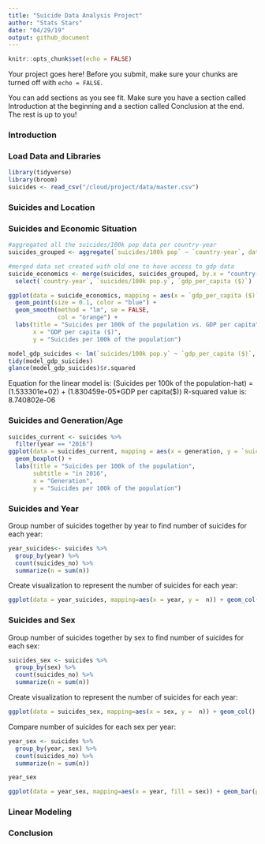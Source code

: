 ```yaml
---
title: "Suicide Data Analysis Project"
author: "Stats Stars"
date: "04/29/19"
output: github_document
---
```


```r
knitr::opts_chunk$set(echo = FALSE)
```

Your project goes here! Before you submit, make sure your chunks are turned off with `echo = FALSE`. 

You can add sections as you see fit. Make sure you have a section called Introduction at the beginning and a section called Conclusion at the end. The rest is up to you!

### Introduction

### Load Data and Libraries

```r
library(tidyverse)
library(broom)
suicides <- read_csv("/cloud/project/data/master.csv")
```

### Suicides and Location

### Suicides and Economic Situation

```r
#aggregated all the suicides/100k pop data per country-year
suicides_grouped <- aggregate(`suicides/100k pop` ~ `country-year`, data = suicides, FUN=sum)

#merged data set created with old one to have access to gdp data
suicide_economics <- merge(suicides, suicides_grouped, by.x = "country-year", by.y = "country-year") %>%
  select(`country-year`, `suicides/100k pop.y`, `gdp_per_capita ($)`)
```

```r
ggplot(data = suicide_economics, mapping = aes(x = `gdp_per_capita ($)`, y = `suicides/100k pop.y`)) + 
  geom_point(size = 0.1, color = "blue") +
  geom_smooth(method = "lm", se = FALSE,
              col = "orange") +
  labs(title = "Suicides per 100k of the population vs. GDP per capita",
       x = "GDP per capita ($)",
       y = "Suicides per 100k of the population")
```

```r
model_gdp_suicides <- lm(`suicides/100k pop.y` ~ `gdp_per_capita ($)`, data = suicide_economics)
tidy(model_gdp_suicides)
glance(model_gdp_suicides)$r.squared
```
Equation for the linear model is: (Suicides per 100k of the population-hat) = (1.533301e+02) + (1.830459e-05*GDP per capita($)) 
R-squared value is: 8.740802e-06

### Suicides and Generation/Age

```r
suicides_current <- suicides %>%
  filter(year == "2016")
ggplot(data = suicides_current, mapping = aes(x = generation, y = `suicides/100k pop`)) +
  geom_boxplot() +
  labs(title = "Suicides per 100k of the population",
       subtitle = "in 2016",
       x = "Generation",
       y = "Suicides per 100k of the population")
```

### Suicides and Year

Group number of suicides together by year to find number of suicides for each year:

```r
year_suicides<- suicides %>%
  group_by(year) %>% 
  count(suicides_no) %>%
  summarize(n = sum(n))
```

Create visualization to represent the number of suicides for each year:

```r
ggplot(data = year_suicides, mapping=aes(x = year, y =  n)) + geom_col()  +  labs(title = "Number of Suicides for Each Year", x = "Year", y = "Number of Suicides")
```

### Suicides and Sex

Group number of suicides together by sex to find number of suicides for each sex:

```r
suicides_sex <- suicides %>%
  group_by(sex) %>% 
  count(suicides_no) %>%
  summarize(n = sum(n))
```

Create visualization to represent the number of suicides for each year:

```r
ggplot(data = suicides_sex, mapping=aes(x = sex, y =  n)) + geom_col()  +  labs(title = "Number of Suicides for Each Sex", x = "Sex", y = "Number of Suicides")
```

Compare number of suicides for each sex per year:

```r
year_sex <- suicides %>%
  group_by(year, sex) %>% 
  count(suicides_no) %>%
  summarize(n = sum(n))

year_sex
```

```r
ggplot(data = year_sex, mapping=aes(x = year, fill = sex)) + geom_bar(position = "fill")  +  labs(title = "Proportions of Gender for Births in 2010-2017", x = "Generation", y = "Number of Births")
```



### Linear Modeling 

### Conclusion